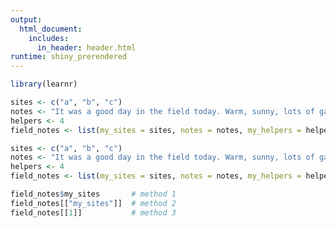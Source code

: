 ```yaml
---
output:
  html_document:
    includes:
      in_header: header.html
runtime: shiny_prerendered
---
```

  
```r
library(learnr)
```

```r
sites <- c("a", "b", "c")
notes <- "It was a good day in the field today. Warm, sunny, lots of gators."
helpers <- 4
field_notes <- list(my_sites = sites, notes = notes, my_helpers = helpers)
```
```r
sites <- c("a", "b", "c")
notes <- "It was a good day in the field today. Warm, sunny, lots of gators."
helpers <- 4
field_notes <- list(my_sites = sites, notes = notes, my_helpers = helpers)

field_notes$my_sites       # method 1
field_notes[["my_sites"]]  # method 2
field_notes[[1]]           # method 3
```

<div data-iframe-height></div>
